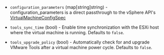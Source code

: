 <!-- Code generated from the comments of the ConfigParamsConfig struct in builder/vsphere/common/step_config_params.go; DO NOT EDIT MANUALLY -->

- `configuration_parameters` (map[string]string) - configuration_parameters is a direct passthrough to the vSphere API's
  [VirtualMachineConfigSpec](https://developer.broadcom.com/xapis/virtual-infrastructure-json-api/8.0.2.0/data-structures/VirtualMachineConfigSpec/)

- `tools_sync_time` (bool) - Enable time synchronization with the ESXi host where the virtual machine
  is running. Defaults to `false`.

- `tools_upgrade_policy` (bool) - Automatically check for and upgrade VMware Tools after a virtual
  machine power cycle. Defaults to `false`.

<!-- End of code generated from the comments of the ConfigParamsConfig struct in builder/vsphere/common/step_config_params.go; -->
